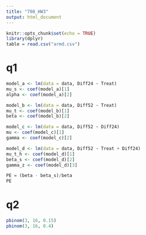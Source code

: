 ```yaml
---
title: "708_HW3"
output: html_document
---
```


```r
knitr::opts_chunk$set(echo = TRUE)
library(dplyr)
table = read.csv("armd.csv")
```


# q1
```r
model_a <- lm(data = data, Diff24 ~ Treat)
mu_s <- coef(model_a)[1]
alpha <- coef(model_a)[2]

model_b <- lm(data = data, Diff52 ~ Treat)
mu_t <- coef(model_b)[1]
beta <- coef(model_b)[2]

model_c <- lm(data = data, Diff52 ~ Diff24)
mu <- coef(model_c)[1]
gamma <- coef(model_c)[2]

model_d <- lm(data = data, Diff52 ~ Treat + Diff24)
mu_t_h <- coef(model_d)[1]
beta_s <- coef(model_d)[2]
gamma_z <- coef(model_d)[3]

PE = (beta - beta_s)/beta
PE
```

# q2
```r
pbinom(3, 16, 0.15)
pbinom(3, 16, 0.4)
```
